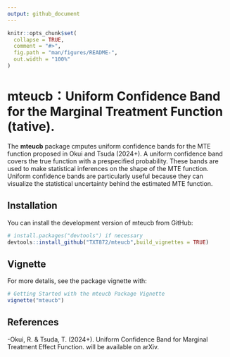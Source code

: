 ```yaml
---
output: github_document
---
```


<!-- README.md is generated from README.Rmd. Please edit that file -->

```r
knitr::opts_chunk$set(
  collapse = TRUE,
  comment = "#>",
  fig.path = "man/figures/README-",
  out.width = "100%"
)
```

# mteucb：Uniform Confidence Band for the Marginal Treatment Function (tative).

<!-- badges: start -->
<!-- badges: end -->

The **mteucb** package cmputes  uniform confidence bands for the MTE function proposed in Okui and Tsuda (2024+). A uniform confidence band covers the true function with a prespecified probability. These bands are used to make statistical inferences on the shape of the MTE function. Uniform confidence bands are particularly useful because they can visualize the statistical uncertainty behind the estimated MTE function.

## Installation

You can install the development version of mteucb from GitHub:

``` r
# install.packages("devtools") if necessary
devtools::install_github("TXT872/mteucb",build_vignettes = TRUE)
```

## Vignette

For more detalis, see the package vignette with:
``` r
# Getting Started with the mteucb Package Vignette
vignette("mteucb")
```

## References

-Okui, R. & Tsuda, T. (2024+).
Uniform Confidence Band for Marginal Treatment Effect Function.
will be available on arXiv.

